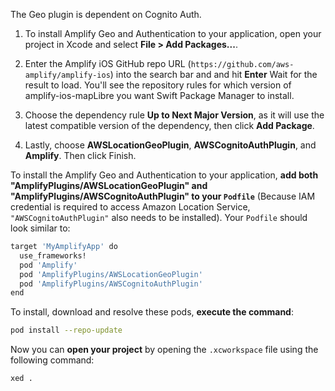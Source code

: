 The Geo plugin is dependent on Cognito Auth.

<BlockSwitcher>

<Block name="Swift Package Manager">

1. To install Amplify Geo and Authentication to your application, open your project in Xcode and select **File > Add Packages...**.

1. Enter the Amplify iOS GitHub repo URL (`https://github.com/aws-amplify/amplify-ios`) into the search bar and and hit **Enter** Wait for the result to load. You'll see the repository rules for which version of amplify-ios-mapLibre you want Swift Package Manager to install.

1. Choose the dependency rule **Up to Next Major Version**, as it will use the latest compatible version of the dependency, then click **Add Package**.

1. Lastly, choose **AWSLocationGeoPlugin**, **AWSCognitoAuthPlugin**, and **Amplify**. Then click Finish.

</Block>

<Block name="CocoaPods">

To install the Amplify Geo and Authentication to your application, **add both "AmplifyPlugins/AWSLocationGeoPlugin" and "AmplifyPlugins/AWSCognitoAuthPlugin" to your `Podfile`** (Because IAM credential is required to access Amazon Location Service, `"AWSCognitoAuthPlugin"` also needs to be installed). Your `Podfile` should look similar to:

```bash
target 'MyAmplifyApp' do
  use_frameworks!
  pod 'Amplify'
  pod 'AmplifyPlugins/AWSLocationGeoPlugin'
  pod 'AmplifyPlugins/AWSCognitoAuthPlugin'
end
```

To install, download and resolve these pods, **execute the command**:

```bash
pod install --repo-update
```

Now you can **open your project** by opening the `.xcworkspace` file using the following command:

```bash
xed .
```

</Block>

</BlockSwitcher>
